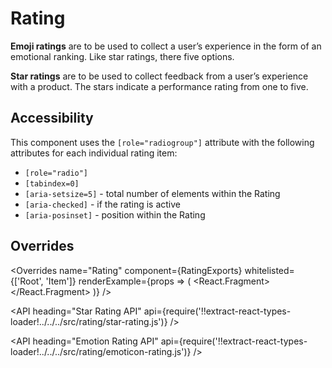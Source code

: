 <!--
Copyright (c) 2018-2019 Uber Technologies, Inc.

This source code is licensed under the MIT license found in the
LICENSE file in the root directory of this source tree.
-->





# Rating

**Emoji ratings** are to be used to collect a user’s experience in the form of an emotional ranking.
Like star ratings, there five options.

**Star ratings** are to be used to collect feedback from a user’s experience with a product. The
stars indicate a performance rating from one to five.

## Accessibility

This component uses the `[role="radiogroup"]` attribute with the following attributes for each individual rating item:

- `[role="radio"]`
- `[tabindex=0]`
- `[aria-setsize=5]` - total number of elements within the Rating
- `[aria-checked]` - if the rating is active
- `[aria-posinset]` - position within the Rating

<Example title="Rating with stars" path="examples/rating/star.js">
  <Star />
</Example>

<Example title="Rating with emoticons" path="examples/rating/emoticon.js">
  <Emoticon />
</Example>

## Overrides

<Overrides
  name="Rating"
  component={RatingExports}
  whitelisted={['Root', 'Item']}
  renderExample={props => (
    <React.Fragment>
      <EmoticonRating value={2} overrides={props.overrides} />
      <Block marginTop="scale600">
        <StarRating value={3} overrides={props.overrides} />
      </Block>
    </React.Fragment>
  )}
/>

<API
  heading="Star Rating API"
  api={require('!!extract-react-types-loader!../../../src/rating/star-rating.js')}
/>

<API
  heading="Emotion Rating API"
  api={require('!!extract-react-types-loader!../../../src/rating/emoticon-rating.js')}
/>
